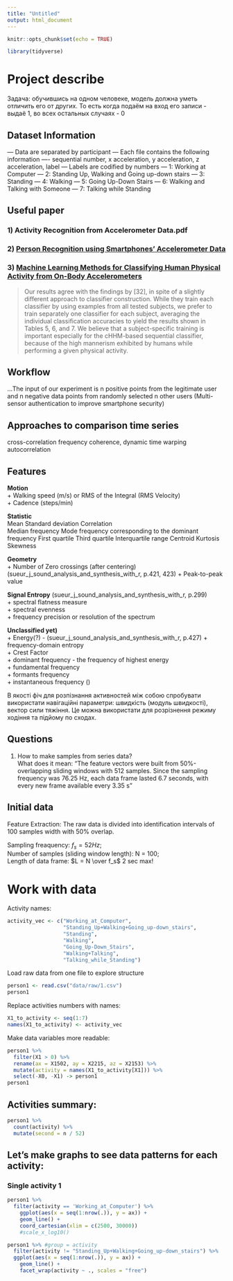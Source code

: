 ```yaml
---
title: "Untitled"
output: html_document
---
```


```r
knitr::opts_chunk$set(echo = TRUE)

library(tidyverse)
```

# Project describe

Задача: обучившись на одном человеке, модель должна уметь отличить его от других. То есть когда подаём на вход его записи - выдаё 1, во всех остальных случаях - 0

## Dataset Information
   --- Data are separated by participant
   --- Each file contains the following information
       ---- sequential number, x acceleration, y acceleration, z acceleration, label 
   --- Labels are codified by numbers
       --- 1: Working at Computer
       --- 2: Standing Up, Walking and Going up-down stairs
       --- 3: Standing
       --- 4: Walking
       --- 5: Going Up-Down Stairs
       --- 6: Walking and Talking with Someone
       --- 7: Talking while Standing  
  
## Useful paper

### 1) Activity Recognition from Accelerometer Data.pdf  
  
### 2) [Person Recognition using Smartphones’ Accelerometer Data](https://arxiv.org/pdf/1711.04689.pdf)  
  
  
### 3) [Machine Learning Methods for Classifying Human Physical Activity from On-Body Accelerometers](https://www.mdpi.com/1424-8220/10/2/1154/htm)  
> Our results agree with the findings by [32], in spite of a slightly different approach to classifier construction. While they train each classifier by using examples from all tested subjects, we prefer to train separately one classifier for each subject, averaging the individual classification accuracies to yield the results shown in Tables 5, 6, and 7. We believe that a subject-specific training is important especially for the cHHM-based sequential classifier, because of the high mannerism exhibited by humans while performing a given physical activity.  

## Workflow
    
...The input of our experiment is n positive points from the legitimate user and n negative data points from randomly selected n other users (Multi-sensor authentication to improve smartphone security)  
  
## Approaches to comparison time series
cross-correlation
frequency coherence,
dynamic time warping
autocorrelation  

## Features  
 
**Motion**  
+ Walking speed (m/s) or RMS of the Integral (RMS Velocity)  
+ Cadence (steps/min)  
  
**Statistic**  
Mean
Standard deviation
Correlation  
Median frequency
Mode frequency corresponding to the dominant frequency
First quartile
Third quartile
Interquartile range
Centroid
Kurtosis
Skewness
  
**Geometry**  
+ Number of Zero crossings (after centering)  (sueur_j_sound_analysis_and_synthesis_with_r, p.421, 423)
+ Peak-to-peak value  


**Signal Entropy** (sueur_j_sound_analysis_and_synthesis_with_r, p.299)  
+ spectral flatness measure  
+ spectral evenness  
+ frequency precision or resolution of the spectrum  
  
**Unclassified yet)**  
+ Energy(?) - (sueur_j_sound_analysis_and_synthesis_with_r, p.427)
+ frequency-domain entropy  
+ Crest Factor  
+ dominant frequency - the frequency of highest energy  
+ fundamental frequency  
+ formants frequency  
+ instantaneous frequency  ()
  
В якості фіч для розпізнання активностей між собою спробувати використати навігаційні параметри: швидкість (модуль швидкості), вектор сили тяжіння. Це можна використати для розрізнення режиму ходіння та підйому по сходах.

## Questions  
  
1) How to make samples from series data?  
What does it mean: "The feature vectors were built from 50%-overlapping sliding windows with 512 samples. Since the sampling frequency was 76.25 Hz, each data frame lasted 6.7 seconds, with every new frame available every 3.35 s"
  
## Initial data  
Feature Extraction: The raw data is divided into identification intervals of 100 samples width with 50% overlap. 
  
Sampling freaquency: $f_s = 52 Hz$;  
Number of samples (sliding window length): N = 100;  
Length of data frame: $L = N \over f_s$ 2 sec max!  


# **Work with data**  
  
Activity names:
```r
activity_vec <- c("Working_at_Computer",
                  "Standing_Up+Walking+Going_up-down_stairs",
                  "Standing",
                  "Walking",
                  "Going_Up-Down_Stairs",
                  "Walking+Talking",
                  "Talking_while_Standing")
```
Load raw data from one file to explore structure
```r
person1 <- read.csv("data/raw/1.csv")
person1
```
Replace activities numbers with names:
```r
X1_to_activity <- seq(1:7)
names(X1_to_activity) <- activity_vec
```
Make data variables more readable:
```r
person1 %>% 
  filter(X1 > 0) %>% 
  rename(ax = X1502, ay = X2215, az = X2153) %>% 
  mutate(activity = names(X1_to_activity[X1])) %>% 
  select(-X0, -X1) -> person1
person1
```
## Activities summary:
```r
person1 %>% 
  count(activity) %>% 
  mutate(second = n / 52)
```


## Let's make graphs to see data patterns for each activity:
  
### Single activity 1

```r
person1 %>% 
  filter(activity == 'Working_at_Computer') %>% 
    ggplot(aes(x = seq(1:nrow(.)), y = ax)) +
    geom_line() +
    coord_cartesian(xlim = c(2500, 30000)) 
    #scale_x_log10()
```

```r
person1 %>% #group = activity
  filter(activity != "Standing_Up+Walking+Going_up-down_stairs") %>%   
  ggplot(aes(x = seq(1:nrow(.)), y = ax)) +
    geom_line() +
    facet_wrap(activity ~ ., scales = "free")
```



